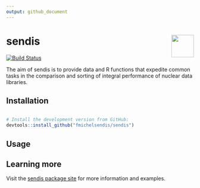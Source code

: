 ```yaml
---
output: github_document
---
```



# sendis <img src="man/figures/sendis.png" align="right" height = 60/>

[![Build Status](https://travis-ci.org/fmichelsendis/sendis.svg?branch=master)](https://travis-ci.org/fmichelsendis/sendis)

The aim of sendis is to  provide data and R functions that expedite common tasks in the comparison and sorting of integral performance of nuclear data libraries. 


## Installation 

```r

# Install the development version from GitHub:
devtools::install_github("fmichelsendis/sendis")

```


## Usage





 
## Learning more

Visit the [sendis package site](http://fmichelsendis.github.io/sendis) for more information and examples. 